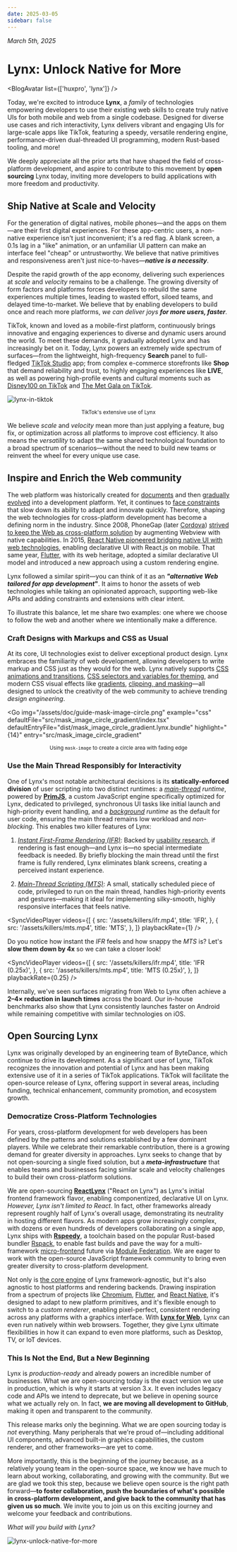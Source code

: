 ```yaml
---
date: 2025-03-05
sidebar: false
---
```



_March 5th, 2025_

# Lynx: Unlock Native for More

<BlogAvatar list={['huxpro', 'lynx']} />

Today, we're excited to introduce **Lynx**, a _family_ of technologies empowering developers to use their existing web skills to create truly native UIs for both mobile and web from a single codebase. Designed for diverse use cases and rich interactivity, Lynx delivers vibrant and engaging UIs for large-scale apps like TikTok, featuring a speedy, versatile rendering engine, performance-driven dual-threaded UI programming, modern Rust-based tooling, and more!

We deeply appreciate all the prior arts that have shaped the field of cross-platform development, and aspire to contribute to this movement by **open sourcing** Lynx today, inviting more developers to build applications with more freedom and productivity.

## Ship Native at Scale and Velocity

For the generation of digital natives, mobile phones—and the apps on them—are their first digital experiences. For these app-centric users, a non-native experience isn't just inconvenient; it's a red flag. A blank screen, a 0.1s lag in a "like" animation, or an unfamiliar UI pattern can make an interface feel "cheap" or untrustworthy. We believe that native primitives and responsiveness aren't just nice-to-haves—**_native is a necessity_**.

Despite the rapid growth of the app economy, delivering such experiences at _scale_ and _velocity_ remains to be a challenge. The growing diversity of form factors and platforms forces developers to rebuild the same experiences multiple times, leading to wasted effort, siloed teams, and delayed time-to-market. We believe that by enabling developers to build once and reach more platforms, _we can deliver joys **for more users, faster**_.

TikTok, known and loved as a mobile-first platform, continuously brings innovative and engaging experiences to diverse and dynamic users around the world. To meet these demands, it gradually adopted Lynx and has increasingly bet on it. Today, Lynx powers an extremely wide spectrum of surfaces—from the lightweight, high-frequency **Search** panel to full-fledged [TikTok Studio](https://support.tiktok.com/en/using-tiktok/creating-videos/tiktok-studio) app; from complex e-commerce storefronts like **Shop** that demand reliability and trust, to highly engaging experiences like **LIVE**, as well as powering high-profile events and cultural moments such as [Disney100 on TikTok](https://newsroom.tiktok.com/en-us/disney-100) and [The Met Gala on TikTok](https://newsroom.tiktok.com/en-us/tiktok-goes-to-the-met-gala).

![lynx-in-tiktok](/assets/blog/lynx-in-tiktok.jpg)

<center>
  <span>
    <small>TikTok's extensive use of Lynx</small>
  </span>
</center>

We believe _scale_ and _velocity_ mean more than just applying a feature, bug fix, or optimization across all platforms to improve cost efficiency. It also means the _versatility_ to adapt the same shared technological foundation to a broad spectrum of scenarios—without the need to build new teams or reinvent the wheel for every unique use case.

## Inspire and Enrich the Web community

The web platform was historically created for [documents](https://www.w3.org/People/Berners-Lee/WorldWideWeb.html) and then [gradually](https://extensiblewebmanifesto.org/#signatories) [evolved](https://infrequently.org/2015/06/progressive-apps-escaping-tabs-without-losing-our-soul/) into a development platform. Yet, it continues to [face constraints](https://infrequently.org/2020/06/platform-adjacency-theory/) that slow down its ability to adapt and innovate quickly. Therefore, shaping the web technologies for cross-platform development has become a defining norm in the industry. Since 2008, PhoneGap (later [Cordova](https://cordova.apache.org/)) [strived to keep the Web as cross-platform solution](https://web.archive.org/web/20161210233245/http://phonegap.com/blog/2012/05/09/phonegap-beliefs-goals-and-philosophy/) by augmenting Webview with native capabilities. In 2015, [React Native pioneered bridging native UI with web technologies](https://reactnative.dev/blog/2015/03/26/react-native-bringing-modern-web-techniques-to-mobile), enabling declarative UI with React.js on mobile. That same year, [Flutter](https://developers.googleblog.com/en/flutter-10-googles-portable-ui-toolkit/), with its web heritage, adopted a similar declarative UI model and introduced a new approach using a custom rendering engine.

Lynx followed a similar spirit—you can think of it as an **_"alternative Web tailored for app development_"**. It aims to honor the assets of web technologies while taking an opinionated approach, supporting web-like APIs and adding constraints and extensions with clear intent.

To illustrate this balance, let me share two examples: one where we choose to follow the web and another where we intentionally make a difference.

### Craft Designs with Markups and CSS as Usual

At its core, UI technologies exist to deliver exceptional product design. Lynx embraces the familiarity of web development, allowing developers to write markup and CSS just as they would for the web. Lynx natively supports [CSS animations and transitions](/guide/styling/animation.html), [CSS selectors and variables for theming](/guide/styling/custom-theming.html), and modern CSS visual effects like [gradients](/guide/styling/appearance.html#gradient), [clipping, and masking](/guide/styling/appearance.html#clipping-and-masking)—all designed to unlock the creativity of the web community to achieve trending _design engineering_.

<Go
  img="/assets/doc/guide-mask-image-circle.png"
  example="css"
  defaultFile="src/mask_image_circle_gradient/index.tsx"
  defaultEntryFile="dist/mask_image_circle_gradient.lynx.bundle"
  highlight="{14}"
  entry="src/mask_image_circle_gradient"
></Go>

<center>
  <span>
    <small>
      Using <code>mask-image</code> to create a circle area with fading edge
    </small>
  </span>
</center>

### Use the Main Thread Responsibly for Interactivity

One of Lynx's most notable architectural decisions is its **statically-enforced division** of user scripting into two distinct runtimes: a _[main-thread](guide/spec.html#main-thread-or-lynx-main-thread) runtime_, powered by [**PrimJS**](https://github.com/lynx-family/primjs), a custom JavaScript engine specifically optimized for Lynx, dedicated to privileged, synchronous UI tasks like initial launch and high-priority event handling, and a _[background](guide/spec.html#background-thread-aka-off-main-thread) runtime_ as the default for user code, ensuring the main thread remains low workload and _non-blocking_. This enables two killer features of Lynx:

1. [_Instant First-Frame Rendering (IFR)_](/guide/interaction/ifr.html): Backed by [usability research](https://www.nngroup.com/articles/response-times-3-important-limits/), if rendering is fast enough—and Lynx is—no special intermediate feedback is needed. By briefly blocking the main thread until the first frame is fully rendered, Lynx eliminates blank screens, creating a perceived instant experience.

1. [_Main-Thread Scripting (MTS)_](/react/main-thread-script.html): A small, statically scheduled piece of code, privileged to run on the main thread, handles high-priority events and gestures—making it ideal for implementing silky-smooth, highly responsive interfaces that feels native.

<SyncVideoPlayer
  videos={[
    {
      src: '/assets/killers/ifr.mp4',
      title: 'IFR',
    },
    {
      src: '/assets/killers/mts.mp4',
      title: 'MTS',
    },
  ]}
  playbackRate={1}
/>

Do you notice how instant the _IFR_ feels and how snappy the _MTS_ is?
Let's **slow them down by 4x** so we can take a closer look!

<SyncVideoPlayer
  videos={[
    {
      src: '/assets/killers/ifr.mp4',
      title: 'IFR (0.25x)',
    },
    {
      src: '/assets/killers/mts.mp4',
      title: 'MTS (0.25x)',
    },
  ]}
  playbackRate={0.25}
/>

Internally, we've seen surfaces migrating from Web to Lynx often achieve a **2–4× reduction in launch times** across the board. Our in-house benchmarks also show that Lynx consistently launches faster on Android while remaining competitive with similar technologies on iOS.

## Open Sourcing Lynx

Lynx was originally developed by an engineering team of ByteDance, which continue to drive its development. As a significant user of Lynx, TikTok recognizes the innovation and potential of Lynx and has been making extensive use of it in a series of TikTok applications. TikTok will facilitate the open-source release of Lynx, offering support in several areas, including funding, technical enhancement, community promotion, and ecosystem growth.

### Democratize Cross-Platform Technologies

For years, cross-platform development for web developers has been defined by the patterns and solutions established by a few dominant players. While we celebrate their remarkable contribution, there is a growing demand for greater diversity in approaches. Lynx seeks to change that by not open-sourcing a single fixed solution, but a **_meta-infrastructure_** that enables teams and businesses facing similar scale and velocity challenges to build their own cross-platform solutions.

We are open-sourcing [**ReactLynx**](/react/) ("React on Lynx") as Lynx's initial frontend framework flavor, enabling componentized, declarative UI on Lynx. _However, Lynx isn't limited to React_. In fact, other frameworks already represent roughly half of Lynx's overall usage, demonstrating its neutrality in hosting different flavors. As modern apps grow increasingly complex, with dozens or even hundreds of developers collaborating on a single app, Lynx ships with [**Rspeedy**](/rspeedy/), a toolchain based on the popular Rust-based bundler [Rspack](https://rspack.dev/), to enable fast builds and pave the way for a multi-framework [micro-frontend](https://en.wikipedia.org/wiki/Micro_frontend) future via [Module Federation](https://module-federation.io/). We are eager to work with the open-source JavaScript framework community to bring even greater diversity to cross-platform development.

Not only is [the core engine](https://github.com/lynx-family/lynx) of Lynx framework-agnostic, but it's also agnostic to host platforms and rendering backends. Drawing inspiration from a spectrum of projects like [Chromium](https://www.chromium.org/chromium-projects/), [Flutter](https://github.com/flutter), and [React Native](https://github.com/facebook/react-native), it's designed to adapt to new platform primitives, and it's flexible enough to switch to a _custom renderer_, enabling pixel-perfect, consistent rendering across any platforms with a graphics interface. With [**Lynx for Web**](https://github.com/lynx-family/lynx-stack/tree/main/packages/web-platform), Lynx can even run natively within web browsers. Together, they give Lynx ultimate flexibilities in how it can expand to even more platforms, such as Desktop, TV, or IoT devices.

### This Is Not the End, But a New Beginning

Lynx is _production-ready_ and already powers an incredible number of businesses. What we are open-sourcing today is the exact version we use in production, which is why it starts at version 3.x. It even includes legacy code and APIs we intend to deprecate, but we believe in opening source what we actually rely on. In fact, **we are moving all development to** **GitHub**, making it open and transparent to the community.

This release marks only the beginning. What we are open sourcing today is _not_ everything. Many peripherals that we're proud of—including additional UI components, advanced built-in graphics capabilities, the custom renderer, and other frameworks—are yet to come.

More importantly, this is the beginning of the journey because, as a relatively young team in the open-source space, we know we have much to learn about working, collaborating, and growing with the community. But we are glad we took this step, because we believe open source is the right path forward—**to foster collaboration, push the boundaries of what's possible in cross-platform development, and give back to the community that has given us so much**. We invite you to join us on this exciting journey and welcome your feedback and contributions.

_What will you build with Lynx?_

![lynx-unlock-native-for-more](/assets/blog/lynx-unlock-native-for-more.png)
